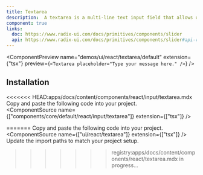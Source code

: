 ```yaml
---
title: Textarea
description:  A textarea is a multi-line text input field that allows users to enter longer text.
component: true
links:
  doc: https://www.radix-ui.com/docs/primitives/components/slider
  api: https://www.radix-ui.com/docs/primitives/components/slider#api-reference
---
```


<ComponentPreview
  name="demos/ui/react/textarea/default"
  extension={"tsx"}
  preview={`<Textarea placeholder="Type your message here." />`}
/>

## Installation

<<<<<<< HEAD:apps/docs/content/components/react/input/textarea.mdx
Copy and paste the following code into your project.<br/>
  <ComponentSource  name={["components/core/default/react/input/textarea"]} extension={["tsx"]} />
  
=======
<Steps>
  <Step>Copy and paste the following code into your project.</Step>
  <ComponentSource  name={["ui/react/textarea"]} extension={["tsx"]} />
  <Step>Update the import paths to match your project setup.</Step>

</Steps>

>>>>>>> registry:apps/docs/content/components/react/textarea.mdx
in progress...
